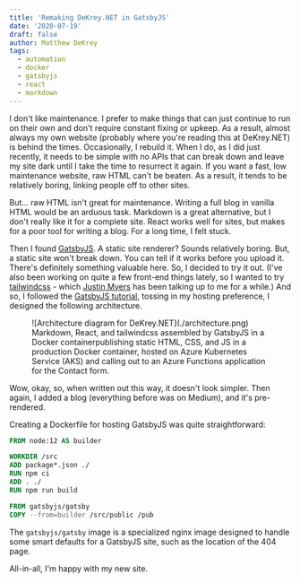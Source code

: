 ```yaml
---
title: 'Remaking DeKrey.NET in GatsbyJS'
date: '2020-07-19'
draft: false
author: Matthew DeKrey
tags:
  - automation
  - docker
  - gatsbyjs
  - react
  - markdown
---
```



I don't like maintenance. I prefer to make things that can just continue to run
on their own and don't require constant fixing or upkeep. As a result, almost
always my own website (probably where you're reading this at DeKrey.NET) is
behind the times. Occasionally, I rebuild it. When I do, as I did just recently,
it needs to be simple with no APIs that can break down and leave my site dark
until I take the time to resurrect it again. If you want a fast, low maintenance
website, raw HTML can't be beaten. As a result, it tends to be relatively
boring, linking people off to other sites.

But... raw HTML isn't great for maintenance. Writing a full blog in vanilla HTML
would be an arduous task. Markdown is a great alternative, but I don't really
like it for a complete site. React works well for sites, but makes for a poor
tool for writing a blog. For a long time, I felt stuck.

Then I found [GatsbyJS](https://www.gatsbyjs.org/). A static site renderer?
Sounds relatively boring. But, a static site won't break down. You can tell if
it works before you upload it. There's definitely something valuable here. So, I
decided to try it out. (I've also been working on quite a few front-end things
lately, so I wanted to try [tailwindcss](https://tailwindcss.com/) - which
[Justin Myers](http://justindmyers.com/) has been talking up to me for a while.)
And so, I followed the [GatsbyJS tutorial](https://www.gatsbyjs.org/tutorial/),
tossing in my hosting preference, I designed the following architecture.

<figure>
	![Architecture diagram for DeKrey.NET](./architecture.png)
	<FigCaption>Markdown, React, and tailwindcss assembled by GatsbyJS in a Docker
		containerpublishing static HTML, CSS, and JS in a production Docker
		container, hosted on Azure Kubernetes Service (AKS) and calling out to an
		Azure Functions application for the Contact form.</FigCaption>
</figure>

Wow, okay, so, when written out this way, it doesn't look simpler. Then again, I
added a blog (everything before was on Medium), and it's pre-rendered.

Creating a Dockerfile for hosting GatsbyJS was quite straightforward:

```Dockerfile
FROM node:12 AS builder

WORKDIR /src
ADD package*.json ./
RUN npm ci
ADD . ./
RUN npm run build

FROM gatsbyjs/gatsby
COPY --from=builder /src/public /pub
```

The `gatsbyjs/gatsby` image is a specialized nginx image designed to handle some
smart defaults for a GatsbyJS site, such as the location of the 404 page.

All-in-all, I'm happy with my new site.

